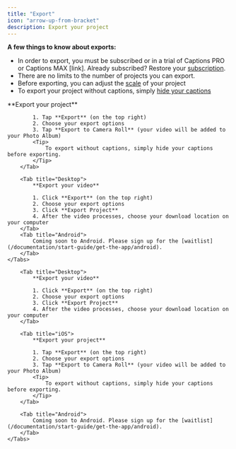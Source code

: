 ```yaml
---
title: "Export"
icon: "arrow-up-from-bracket"
description: Export your project
---
```


**A few things to know about exports:**

- In order to export, you must be subscribed or in a trial of Captions PRO or Captions MAX [link]. Already subscribed? Restore your [subscription](/documentation/start-guide/subscriptions#:~:text=Restore%20your%20subscription%20or%20sign%20in%20on%20a%20new%20device).
- There are no limits to the number of projects you can export.
- Before exporting, you can adjust the [scale](/documentation/account-and-settings/scale-and-format) of your project
- To export your project without captions, simply [hide your captions](/documentation/captions/hide-and-delete)


<div id="ios-tab">
    <Tabs>
        <Tab title="iOS">
            **Export your project**

            1. Tap **Export** (on the top right)
            2. Choose your export options
            3. Tap **Export to Camera Roll** (your video will be added to your Photo Album)
            <Tip>
                To export without captions, simply hide your captions before exporting.
            </Tip>
        </Tab>

        <Tab title="Desktop">
            **Export your video**

            1. Click **Export** (on the top right)
            2. Choose your export options
            3. Click **Export Project**
            4. After the video processes, choose your download location on your computer
        </Tab>
        <Tab title="Android">
            Coming soon to Android. Please sign up for the [waitlist](/documentation/start-guide/get-the-app/android).
        </Tab>
    </Tabs>
</div>


<div id="desktop-tab">
    <Tabs>

        <Tab title="Desktop">
            **Export your video**

            1. Click **Export** (on the top right)
            2. Choose your export options
            3. Click **Export Project**
            4. After the video processes, choose your download location on your computer
        </Tab>

        <Tab title="iOS">
            **Export your project**

            1. Tap **Export** (on the top right)
            2. Choose your export options
            3. Tap **Export to Camera Roll** (your video will be added to your Photo Album)
            <Tip>
                To export without captions, simply hide your captions before exporting.
            </Tip>
        </Tab>

        <Tab title="Android">
            Coming soon to Android. Please sign up for the [waitlist](/documentation/start-guide/get-the-app/android).
        </Tab>
    </Tabs>
</div>